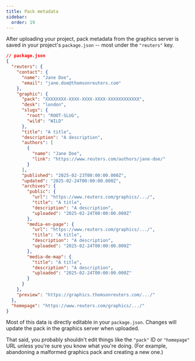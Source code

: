 ```yaml
---
title: Pack metadata
sidebar:
  order: 19
---
```


After uploading your project, pack metadata from the graphics server is saved in your project's `package.json` -- most under the `"reuters"` key.

```json
// package.json
{
  "reuters": {
    "contact": {
      "name": "Jane Doe",
      "email": "jane.doe@thomsonreuters.com"
    },
    "graphic": {
      "pack": "XXXXXXXX-XXXX-XXXX-XXXX-XXXXXXXXXXXX",
      "desk": "london",
      "slugs": {
        "root": "ROOT-SLUG",
        "wild": "WILD"
      },
      "title": "A title",
      "description": "A description",
      "authors": [
        {
          "name": "Jane Doe",
          "link": "https://www.reuters.com/authors/jane-doe/"
        }
      ],
      "published": "2025-02-23T00:00:00.000Z",
      "updated": "2025-02-24T00:00:00.000Z",
      "archives": {
        "public": {
          "url": "https://www.reuters.com/graphics/.../",
          "title": "A title",
          "description": "A description",
          "uploaded": "2025-02-24T00:00:00.000Z"
        },
        "media-en-page": {
          "url": "https://www.reuters.com/graphics/.../",
          "title": "A title",
          "description": "A description",
          "uploaded": "2025-02-24T00:00:00.000Z"
        },
        "media-de-map": {
          "title": "A title",
          "description": "A description",
          "uploaded": "2025-02-24T00:00:00.000Z"
        }
      }
    },
    "preview": "https://graphics.thomsonreuters.com/.../"
  },
  "homepage": "https://www.reuters.com/graphics/.../"
}
```

Most of this data is directly editable in your `package.json`. Changes will update the pack in the graphics server when uploaded. 

That said, you probably shouldn't edit things like the `"pack"` ID or `"homepage"` URL unless you're sure you know what you're doing. (For example, abandoning a malformed graphics pack and creating a new one.)
